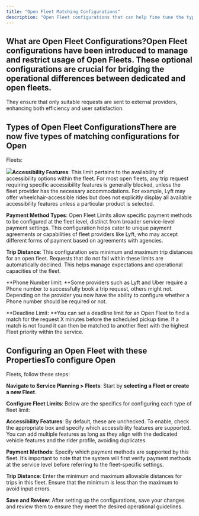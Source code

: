 ```yaml
---
title: "Open Fleet Matching Configurations"
description: "Open Fleet configurations that can help fine tune the type of requests that should be matched to them"
---
```


## What are Open Fleet Configurations?Open Fleet configurations have been introduced to manage and restrict usage of Open Fleets. These optional configurations are crucial for bridging the operational differences between dedicated and open fleets. 

They ensure that only suitable requests are sent to external providers, enhancing both efficiency and user satisfaction.

## Types of Open Fleet ConfigurationsThere are now five types of matching configurations for Open 

Fleets:

![](https://downloads.intercomcdn.com/i/o/1085689647/75f7a6b01a23fb29bd1a2522/Screenshot+2024-06-18+at+11_28_59%E2%80%AFAM.png?expires=1753820100&signature=7a4de31f051e49dedca48e2564028443909120c2871b7fb8e5ee21001d2e9ae1&req=dSAvE892lIdbXvMW1HO4zc%2B96bL3jtc0%2ByKVBdLUKOd0wvqM5ziwPhhV1hPe%0Aa%2BRO%0A)**Accessibility Features**: This limit pertains to the availability of accessibility options within the fleet. For most open fleets, any trip request requiring specific accessibility features is generally blocked, unless the fleet provider has the necessary accommodations. For example, Lyft may offer wheelchair-accessible rides but does not explicitly display all available accessibility features unless a particular product is selected.
​

**Payment Method Types**: Open Fleet Limits allow specific payment methods to be configured at the fleet level, distinct from broader service-level payment settings. This configuration helps cater to unique payment agreements or capabilities of fleet providers like Lyft, who may accept different forms of payment based on agreements with agencies.
​

**Trip Distance**: This configuration sets minimum and maximum trip distances for an open fleet. Requests that do not fall within these limits are automatically declined. This helps manage expectations and operational capacities of the fleet.
​

**Phone Number limit: **Some providers such as Lyft and Uber require a Phone number to successfully book a trip request, others might not. Depending on the provider you now have the ability to configure whether a Phone number should be required or not.
​

**Deadline Limit: **You can set a deadline limit for an Open Fleet to find a match for the request X minutes before the scheduled pickup time. If a match is not found it can then be matched to another fleet with the highest Fleet priority within the service.

## Configuring an Open Fleet with these PropertiesTo configure Open 

Fleets, follow these steps:

**Navigate to Service Planning > Fleets**: Start by **selecting a Fleet or create a new Fleet**. 

**Configure Fleet Limits**: Below are the specifics for configuring each type of fleet limit:

**Accessibility Features**: By default, these are unchecked. To enable, check the appropriate box and specify which accessibility features are supported. You can add multiple features as long as they align with the dedicated vehicle features and the rider profile, avoiding duplicates.

**Payment Methods**: Specify which payment methods are supported by this fleet. It’s important to note that the system will first verify payment methods at the service level before referring to the fleet-specific settings.

**Trip Distance**: Enter the minimum and maximum allowable distances for trips in this fleet. Ensure that the minimum is less than the maximum to avoid input errors.

**Save and Review**: After setting up the configurations, save your changes and review them to ensure they meet the desired operational guidelines.

